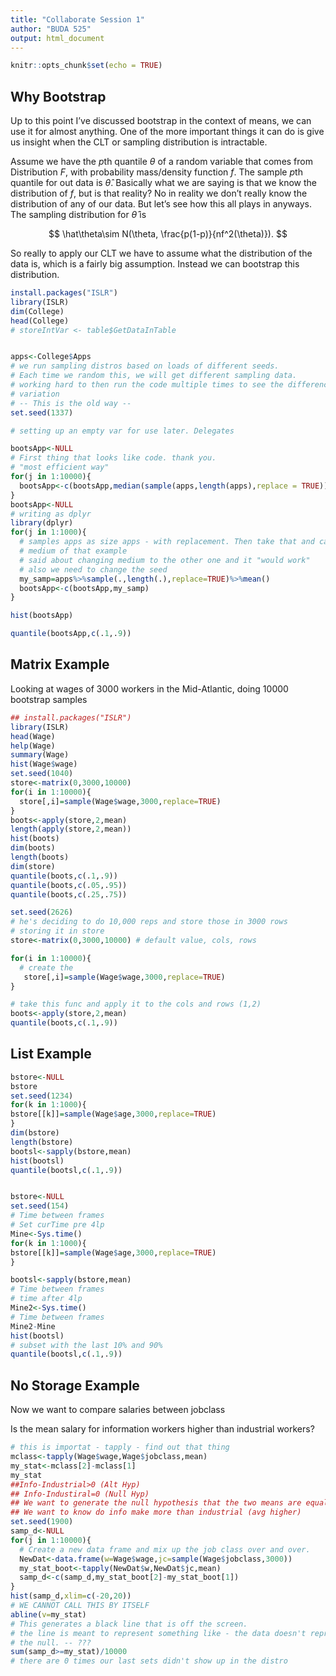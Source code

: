 ```yaml
---
title: "Collaborate Session 1"
author: "BUDA 525"
output: html_document
---
```


```r
knitr::opts_chunk$set(echo = TRUE)
```
## Why Bootstrap

Up to this point I've discussed bootstrap in the context of means, we can use it
for almost anything.  One of the more important things it can do is give us insight
when the CLT or sampling distribution is intractable. 

Assume we have the $p$th quantile $\theta$ of a random variable that comes from Distribution $F$, with probability mass/density function $f$. The sample $p$th quantile for out data is $\hat{\theta}$.  Basically what we are saying is that we know the distribution of $f$, but is that reality?  No in reality we don't really know the distribution of any of our data. But let's see how this all plays in anyways. The sampling distribution for $\hat\theta$ is 

$$
\hat\theta\sim N(\theta, \frac{p(1-p)}{nf^2(\theta)}).
$$

So really to apply our CLT we have to assume what the distribution of the data is, which is a fairly big assumption.  Instead we can bootstrap this distribution.  

```r
install.packages("ISLR")
library(ISLR)
dim(College)
head(College)
# storeIntVar <- table$GetDataInTable


apps<-College$Apps
# we run sampling distros based on loads of different seeds. 
# Each time we random this, we will get different sampling data. 
# working hard to then run the code multiple times to see the difference in
# variation 
# -- This is the old way -- 
set.seed(1337)

# setting up an empty var for use later. Delegates 

bootsApp<-NULL
# First thing that looks like code. thank you. 
# "most efficient way" 
for(j in 1:10000){
  bootsApp<-c(bootsApp,median(sample(apps,length(apps),replace = TRUE)))
}
bootsApp<-NULL
# writing as dplyr
library(dplyr)
for(j in 1:1000){
  # samples apps as size apps - with replacement. Then take that and calc the
  # medium of that example
  # said about changing medium to the other one and it "would work" 
  # also we need to change the seed 
  my_samp=apps%>%sample(.,length(.),replace=TRUE)%>%mean()
  bootsApp<-c(bootsApp,my_samp)
}

hist(bootsApp)

quantile(bootsApp,c(.1,.9))
```



## Matrix Example

Looking at wages of 3000 workers in the Mid-Atlantic, doing 10000 bootstrap samples
```r
## install.packages("ISLR")
library(ISLR)
head(Wage)
help(Wage)
summary(Wage)
hist(Wage$wage)
set.seed(1040)
store<-matrix(0,3000,10000)
for(i in 1:10000){
  store[,i]=sample(Wage$wage,3000,replace=TRUE)
}
boots<-apply(store,2,mean)
length(apply(store,2,mean))
hist(boots)
dim(boots)
length(boots)
dim(store)
quantile(boots,c(.1,.9))
quantile(boots,c(.05,.95))
quantile(boots,c(.25,.75))

set.seed(2626)
# he's deciding to do 10,000 reps and store those in 3000 rows
# storing it in store
store<-matrix(0,3000,10000) # default value, cols, rows 

for(i in 1:10000){
  # create the 
   store[,i]=sample(Wage$wage,3000,replace=TRUE)
}

# take this func and apply it to the cols and rows (1,2)
boots<-apply(store,2,mean)
quantile(boots,c(.1,.9))
```

## List Example
```r
bstore<-NULL
bstore
set.seed(1234)
for(k in 1:1000){
bstore[[k]]=sample(Wage$age,3000,replace=TRUE)
}
dim(bstore)
length(bstore)
bootsl<-sapply(bstore,mean)
hist(bootsl)
quantile(bootsl,c(.1,.9))


bstore<-NULL
set.seed(154)
# Time between frames
# Set curTime pre 4lp
Mine<-Sys.time()
for(k in 1:1000){
bstore[[k]]=sample(Wage$age,3000,replace=TRUE)
}

bootsl<-sapply(bstore,mean)
# Time between frames
# time after 4lp
Mine2<-Sys.time()
# Time between frames
Mine2-Mine
hist(bootsl)
# subset with the last 10% and 90%
quantile(bootsl,c(.1,.9))
```

## No Storage Example

Now we want to compare salaries between jobclass

Is the mean salary for information workers higher than industrial workers? 


```r
# this is importat - tapply - find out that thing
mclass<-tapply(Wage$wage,Wage$jobclass,mean)
my_stat<-mclass[2]-mclass[1]
my_stat
##Info-Industrial>0 (Alt Hyp)
## Info-Industiral=0 (Null Hyp)
## We want to generate the null hypothesis that the two means are equal
## We want to know do info make more than industrial (avg higher)
set.seed(1900)
samp_d<-NULL
for(j in 1:10000){
  # Create a new data frame and mix up the job class over and over. 
  NewDat<-data.frame(w=Wage$wage,jc=sample(Wage$jobclass,3000))
  my_stat_boot<-tapply(NewDat$w,NewDat$jc,mean)
  samp_d<-c(samp_d,my_stat_boot[2]-my_stat_boot[1])
}
hist(samp_d,xlim=c(-20,20))
# WE CANNOT CALL THIS BY ITSELF 
abline(v=my_stat)
# This generates a black line that is off the screen. 
# the line is meant to represent something like - the data doesn't represent
# the null. -- ??? 
sum(samp_d>=my_stat)/10000
# there are 0 times our last sets didn't show up in the distro
```